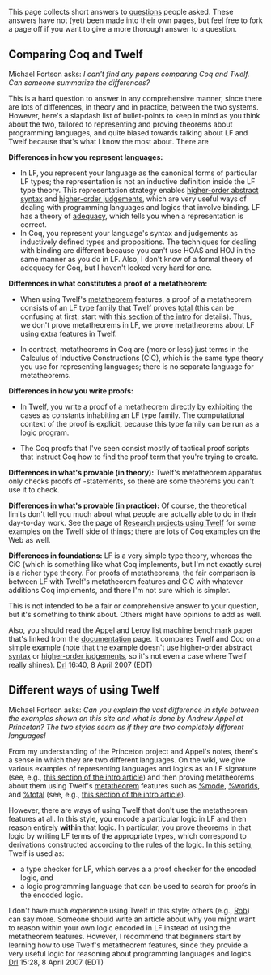 This page collects short answers to [[Talk:Ask Twelf Elf|questions]] people asked.  These answers have not (yet) been made into their own pages, but feel free to fork a page off if you want to give a more thorough answer to a question.

== Comparing Coq and Twelf ==

Michael Fortson asks: ''I can't find any papers comparing Coq and Twelf.  Can someone summarize the differences?''

This is a hard question to answer in any comprehensive manner, since there are lots of differences, in theory and in practice, between the two systems.  However, here's a slapdash list of bullet-points to keep in mind as you think about the two, tailored to representing and proving theorems about programming languages, and quite biased towards talking about LF and Twelf because that's what I know the most about.  There are

'''Differences in how you represent languages:''' 
* In LF, you represent your language as the canonical forms of particular LF types; the representation is not an inductive definition inside the LF type theory.  This representation strategy enables [[higher-order abstract syntax]] and [[higher-order judgements]], which are very useful ways of dealing with programming languages and logics that involve binding.  LF has a theory of [[adequacy]], which tells you when a representation is correct.
* In Coq, you represent your language's syntax and judgements as inductively defined types and propositions.  The techniques for dealing with binding are different because you can't use HOAS and HOJ in the same manner as you do in LF.  Also, I don't know of a formal theory of adequacy for Coq, but I haven't looked very hard for one.

'''Differences in what constitutes a proof of a metatheorem:'''
* When using Twelf's [[metatheorem]] features, a proof of a metatheorem consists of an LF type family that Twelf proves [[%total|total]] (this can be confusing at first; start with [[Proving metatheorems:Proving totality assertions about the natural numbers|this section of the intro]] for details).  Thus, we don't prove metatheorems in LF, we prove metatheorems about LF using extra features in Twelf.  

* In contrast, metatheorems in Coq are (more or less) just terms in the Calculus of Inductive Constructions (CiC), which is the same type theory you use for representing languages; there is no separate language for metatheorems.  

'''Differences in how you write proofs:'''
*  In Twelf, you write a proof of a metatheorem directly by exhibiting the cases as constants inhabiting an LF type family.  The computational context of the proof is explicit, because this type family can be run as a logic program.  

* The Coq proofs that I've seen consist mostly of tactical proof scripts that instruct Coq how to find the proof term that you're trying to create.  

'''Differences in what's provable (in theory):'''  Twelf's metatheorem apparatus only checks proofs of {{forall}}{{exists}}-statements, so there are some theorems you can't use it to check.

'''Differences in what's provable (in practice):'''  Of course, the theoretical limits don't tell you much about what people are actually able to do in their day-to-day work.  See the page of [[Research projects using Twelf]] for some examples on the Twelf side of things; there are lots of Coq examples on the Web as well.  

'''Differences in foundations:'''  LF is a very simple type theory, whereas the CiC (which is something like what Coq implements, but I'm not exactly sure) is a richer type theory.  For proofs of metatheorems, the fair comparison is between LF with Twelf's metatheorem features and CiC with whatever additions Coq implements, and there I'm not sure which is simpler.

This is not intended to be a fair or comprehensive answer to your question, but it's something to think about.  Others might have opinions to add as well.  

Also, you should read the Appel and Leroy list machine benchmark paper that's linked from the [[documentation]] page. It compares Twelf and Coq on a simple example (note that the example doesn't use [[higher-order abstract syntax]] or [[higher-order judgements]], so it's not even a case where Twelf really shines).   
[[User:Drl|Drl]] 16:40, 8 April 2007 (EDT)

== Different ways of using Twelf ==

Michael Fortson asks: ''Can you explain the vast difference in style between the examples shown on this site and what is done by Andrew Appel at Princeton?  The two styles seem as if they are two completely different languages!''

From my understanding of the Princeton project and Appel's notes, there's a sense in which they are two different languages.  On the wiki, we give various examples of representing languages and logics as an LF signature (see, e.g., [[Proving metatheorems:Representing the judgements of the natural numbers|this section of the intro article]]) and then proving metatheorems about them using Twelf's [[metatheorem]] features such as [[%mode]], [[%worlds]], and [[%total]]  (see, e.g., [[Proving metatheorems:Proving totality assertions about the natural numbers|this section of the intro article]]).

However, there are ways of using Twelf that don't use the metatheorem features at all.  In this style, you encode a particular logic in LF and then reason entirely '''within''' that logic.  In particular, you prove theorems in that logic by writing LF terms of the appropriate types, which correspond to derivations constructed according to the rules of the logic.  In this setting, Twelf is used as:
* a type checker for LF, which serves a a proof checker for the encoded logic, and
* a logic programming language that can be used to search for proofs in the encoded logic.

I don't have much experience using Twelf in this style; others (e.g., [[User:Rsimmons|Rob]]) can say more.  Someone should write an article about why you might want to reason within your own logic encoded in LF instead of using the metatheorem features.  However, I recommend that beginners start by learning how to use Twelf's metatheorem features, since they provide a very useful logic for reasoning about programming languages and logics. [[User:Drl|Drl]] 15:28, 8 April 2007 (EDT)